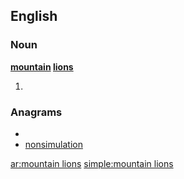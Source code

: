 ==English==

===Noun===
'''[[mountain]] [[lion]]s'''

# {{plural of|[[mountain lion]]}}

===Anagrams===
* {{alphagram|aiilmnnnoostu}}
* [[nonsimulation#English|nonsimulation]]

[[ar:mountain lions]]
[[simple:mountain lions]]